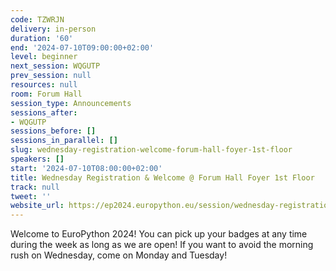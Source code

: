 ```yaml
---
code: TZWRJN
delivery: in-person
duration: '60'
end: '2024-07-10T09:00:00+02:00'
level: beginner
next_session: WQGUTP
prev_session: null
resources: null
room: Forum Hall
session_type: Announcements
sessions_after:
- WQGUTP
sessions_before: []
sessions_in_parallel: []
slug: wednesday-registration-welcome-forum-hall-foyer-1st-floor
speakers: []
start: '2024-07-10T08:00:00+02:00'
title: Wednesday Registration & Welcome @ Forum Hall Foyer 1st Floor
track: null
tweet: ''
website_url: https://ep2024.europython.eu/session/wednesday-registration-welcome-forum-hall-foyer-1st-floor
---
```


Welcome to EuroPython 2024! You can pick up your badges at any time during the week as long as we are open! If you want to avoid the morning rush on Wednesday, come on Monday and Tuesday!
